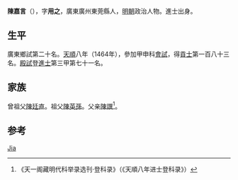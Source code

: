 {{Otheruses|other=名为陈嘉言的其他人物|陈嘉言}}

'''陳嘉言'''（{{bd|1432年||？}}），字'''用之'''，廣東廣州東莞縣人，[[明朝|明朝]]政治人物。進士出身。

== 生平 ==
廣東鄉試第二十名。[[天顺_(明朝)|天順]]八年（1464年），參加甲申科[[會試|會試]]，得[[貢士|貢士]]第一百八十三名。[[殿試|殿試]]登[[進士|進士]]第三甲第七十一名。

== 家族 ==
曾祖父[[陳廷直|陳廷直]]。祖父[[陳英孫|陳英孫]]。父亲[[陳譔|陳譔]]<ref>《天一阁藏明代科举录选刊·登科录》（《天順八年进士登科录》）</ref>。

== 参考 ==
{{reflist}}

{{天順八年甲申科殿試金榜}}

{{Authority control}}
{{DEFAULTSORT:Chen陈}}
[[Category:陈姓|Jia]]

{{明朝人物小作品}}